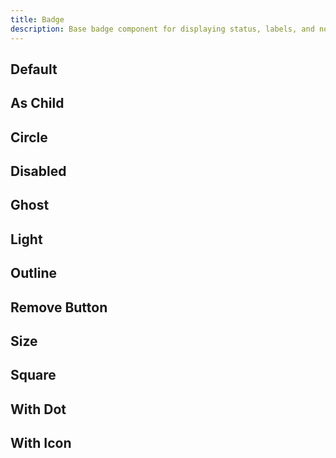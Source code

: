 ```yaml
---
title: Badge
description: Base badge component for displaying status, labels, and notifications.
---
```


## Default

<ComponentPreview path="base-badge/default" />

## As Child

<ComponentPreview path="base-badge/as-child" />

## Circle

<ComponentPreview path="base-badge/circle" />

## Disabled

<ComponentPreview path="base-badge/disabled" />

## Ghost

<ComponentPreview path="base-badge/ghost" />

## Light

<ComponentPreview path="base-badge/light" />

## Outline

<ComponentPreview path="base-badge/outline" />

## Remove Button

<ComponentPreview path="base-badge/remove-button" />

## Size

<ComponentPreview path="base-badge/size" />

## Square

<ComponentPreview path="base-badge/square" />

## With Dot

<ComponentPreview path="base-badge/with-dot" />

## With Icon

<ComponentPreview path="base-badge/with-icon" />
